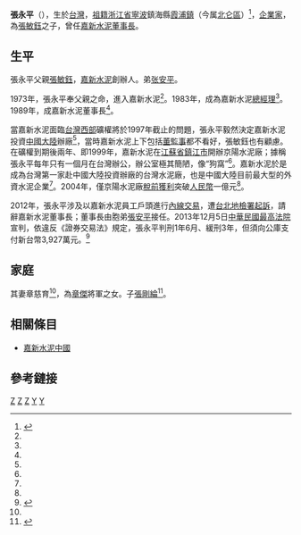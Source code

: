 '''張永平'''（{{bd|1946年||||}}），生於[[台灣|台灣]]，[[祖籍|祖籍]][[浙江省|浙江省]][[寧波|寧波]]鎮海縣[[霞浦街道|霞浦鎮]]（今属[[北仑區|北仑區]]）<ref name="chang apple">{{cite web |url=http://www.appledaily.com.tw/appledaily/article/finance/20030624/134216/ |title=張永平駐紮江蘇操兵嘉泥 |publisher=[[蘋果日報|蘋果日報]] |date=2003年6月24日 |accessdate=2013年11月20日 |language=zh-tw |archive-date=2013年12月2日 |archive-url=https://web.archive.org/web/20131202221824/http://www.appledaily.com.tw/appledaily/article/finance/20030624/134216/ |dead-url=no }}</ref>，[[企業家|企業家]]，為[[張敏鈺|張敏鈺]]之子，曾任[[嘉新水泥|嘉新水泥]][[董事長|董事長]]。

==生平==
張永平父親[[張敏鈺|張敏鈺]]，[[嘉新水泥|嘉新水泥]]創辦人。弟[[张安平|张安平]]。

1973年，張永平奉父親之命，進入嘉新水泥<ref name="chang apple"/>。1983年，成為嘉新水泥[[總經理|總經理]]<ref name="chang apple"/>。1989年，成嘉新水泥董事長<ref name="chang apple"/>。

當嘉新水泥面臨[[台灣西部|台灣西部]]礦權將於1997年截止的問題，張永平毅然決定嘉新水泥投資[[中國大陸|中國大陸]]辦廠<ref name="chang apple"/>，當時嘉新水泥上下包括[[董監事|董監事]]都不看好，張敏鈺也有顧慮。在礦權到期後兩年、即1999年，嘉新水泥在[[江蘇省|江蘇省]][[鎮江市|鎮江市]]開辦京陽水泥廠；據稱張永平每年只有一個月在台灣辦公，辦公室極其簡陋，像“狗窩”<ref name="chang apple"/>。嘉新水泥於是成為台灣第一家赴中國大陸投資辦廠的台灣水泥廠，也是中國大陸目前最大型的外資水泥企業<ref name="chang BW"/>。2004年，僅京陽水泥廠[[稅前獲利|稅前獲利]]突破[[人民幣|人民幣]]一億元<ref name="chang BW"/>。

2012年，張永平涉及以嘉新水泥員工戶頭進行[[內線交易|內線交易]]，遭[[台北地檢署|台北地檢署]][[起訴|起訴]]，請辭嘉新水泥董事長；董事長由胞弟[[張安平|張安平]]接任。2013年12月5日[[中華民國最高法院|中華民國最高法院]]宣判，依違反《證券交易法》規定，張永平判刑1年6月、緩刑3年，但須向公庫支付新台幣3,927萬元。<ref>{{cite news |title=嘉泥內線案 張永平緩刑3年 |url=https://www.chinatimes.com/newspapers/20131206000174-260511?chdtv |work=中時新聞網 |language=zh-TW}}</ref>

==家庭==
其妻章慈育<ref name="chang BW"/>，為[[章傑|章傑]]將軍之女。子[[張剛綸|張剛綸]]<ref name="chang BW">{{cite web |url=http://www.businessweekly.com.tw/KArticle.aspx?id=18503 |title=成功者故事 張剛綸24歲就蓋了三座廠 |publisher=[[商業周刊_(台灣)|商業周刊]] |date=2004-06-21 |accessdate=2013年11月20日 |language=zh-tw |archive-date=2013-12-03 |archive-url=https://web.archive.org/web/20131203005620/http://www.businessweekly.com.tw/KArticle.aspx?id=18503 |dead-url=no }}</ref>。

==相關條目==
* [[嘉新水泥中國|嘉新水泥中國]]

==參考鏈接==
{{reflist|2}}

[[Category:北仑区人|Z]]
[[Category:寧波裔台灣人|Z]]
[[Category:台灣企業家|Z]]
[[Category:張敏鈺家族|Y]]
[[Category:張姓|Y]]